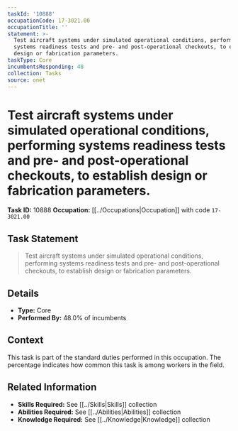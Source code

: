 ```yaml
---
taskId: '10888'
occupationCode: 17-3021.00
occupationTitle: ''
statement: >-
  Test aircraft systems under simulated operational conditions, performing
  systems readiness tests and pre- and post-operational checkouts, to establish
  design or fabrication parameters.
taskType: Core
incumbentsResponding: 48
collection: Tasks
source: onet
---
```

# Test aircraft systems under simulated operational conditions, performing systems readiness tests and pre- and post-operational checkouts, to establish design or fabrication parameters.

**Task ID:** 10888
**Occupation:** [[../Occupations|Occupation]] with code `17-3021.00`

## Task Statement

> Test aircraft systems under simulated operational conditions, performing systems readiness tests and pre- and post-operational checkouts, to establish design or fabrication parameters.

## Details

- **Type:** Core
- **Performed By:** 48.0% of incumbents

## Context

This task is part of the standard duties performed in this occupation. The percentage indicates how common this task is among workers in the field.

## Related Information

- **Skills Required:** See [[../Skills|Skills]] collection
- **Abilities Required:** See [[../Abilities|Abilities]] collection
- **Knowledge Required:** See [[../Knowledge|Knowledge]] collection
